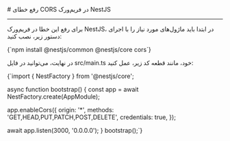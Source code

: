 

<Layout>
<Head>
<title>مستندات رفع خطای CORS در NestJS - لیارا</title>
<meta property="og:title" content="مستندات خدمات رایانش ابری لیارا" />
<meta property="og:description" content="مستندات مربوط به رفع خطای CORS در NestJS در پلتفرم NodeJS در لیارا"  />
</Head>
# رفع خطای CORS در فریم‌ورک NestJS
<hr className="mb-2" />

برای رفع این خطا در فریم‌ورک NestJS، در ابتدا باید ماژول‌های مورد نیاز را با اجرای دستور زیر، نصب کنید:
<div className="h-2" />
<div dir='ltr'>
    <Highlight className="bash">
        {`npm install @nestjs/common @nestjs/core cors`}
    </Highlight>
</div>
<div className="h-2" />

در نهایت، می‌توانید در فایل <Important>src/main.ts</Important> خود، مانند قطعه کد زیر، عمل کنید:
<div className="h-2" />
<div dir='ltr'>
    <Highlight className="js">
        {`import { NestFactory } from '@nestjs/core';

async function bootstrap() {
  const app = await NestFactory.create(AppModule);

  app.enableCors({
    origin: '*',
    methods: 'GET,HEAD,PUT,PATCH,POST,DELETE',
    credentials: true,
  });

  await app.listen(3000, '0.0.0.0');
}
bootstrap();`}
    </Highlight>
</div>
<div className="h-2" />

</Layout>